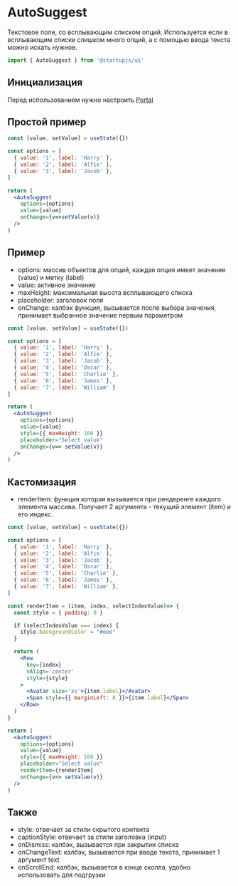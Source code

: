 
# AutoSuggest
Текстовое поле, со всплывающим списком опций.
Используется если в всплывающим списке слишком много опций, а с помощью ввода текста можно искать нужное.

```jsx
import { AutoSuggest } from '@startupjs/ui'
```

## Инициализация

Перед использованием нужно настроить [Portal](/docs/components/Portal)

## Простой пример
```jsx example
const [value, setValue] = useState({})

const options = [
  { value: '1', label: 'Harry' },
  { value: '2', label: 'Alfie' },
  { value: '3', label: 'Jacob' },
]

return (
  <AutoSuggest
    options={options}
    value={value}
    onChange={v=>setValue(v)}
  />
)
```

## Пример
- options: массив объектов для опций, каждая опция имеет значение (value) и метку (label)
- value: активное значение
- maxHeight: максимальная высота всплывающего списка
- placeholder: заголовок поля
- onChange: калбэк функция, вызывается после выбора значения, принимает выбранное значение первым параметром
```jsx example
const [value, setValue] = useState({})

const options = [
  { value: '1', label: 'Harry' },
  { value: '2', label: 'Alfie' },
  { value: '3', label: 'Jacob' },
  { value: '4', label: 'Oscar' },
  { value: '5', label: 'Charlie' },
  { value: '6', label: 'James' },
  { value: '7', label: 'William' }
]

return (
  <AutoSuggest
    options={options}
    value={value}
    style={{ maxHeight: 160 }}
    placeholder="Select value"
    onChange={v=> setValue(v)}
  />
)
```

## Кастомизация
- renderItem: функция которая вызывается при рендеренге каждого элемента массива. Получает 2 аргумента - текущий элемент (item) и его индекс.
```jsx example
const [value, setValue] = useState({})

const options = [
  { value: '1', label: 'Harry' },
  { value: '2', label: 'Alfie' },
  { value: '3', label: 'Jacob' },
  { value: '4', label: 'Oscar' },
  { value: '5', label: 'Charlie' },
  { value: '6', label: 'James' },
  { value: '7', label: 'William' },
]

const renderItem = (item, index, selectIndexValue)=> {
  const style = { padding: 8 }

  if (selectIndexValue === index) {
    style.backgroundColor = "#eee"
  }

  return (
    <Row
      key={index}
      vAlign='center'
      style={style}
    >
      <Avatar size='xs'>{item.label}</Avatar>
      <Span style={{ marginLeft: 8 }}>{item.label}</Span>
    </Row>
  )
}

return (
  <AutoSuggest
    options={options}
    value={value}
    style={{ maxHeight: 160 }}
    placeholder="Select value"
    renderItem={renderItem}
    onChange={v=> setValue(v)}
  />
)
```

## Также
- style: отвечает за стили скрытого контента
- captionStyle: отвечает за стили заголовка (input)
- onDismiss: калбэк, вызывается при закрытии списка
- onChangeText: калбэк, вызывается при вводе текста, принимает 1 аргумент text
- onScrollEnd: калбэк, вызывается в конце сколла, удобно использовать для подгрузки

<Br lines={16} />
